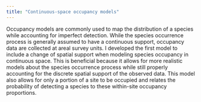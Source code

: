 ```yaml
---
title: "Continuous-space occupancy models"
---
```


Occupancy models are commonly used to map the distribution of a species while accounting for imperfect detection.
While the species occurrence process is generally assumed to have a continuous support, occupancy data are collected at areal survey units.
I developed the first model to include a change of spatial support when modeling species occupancy in continuous space.
This is beneficial because it allows for more realistic models about the species occurrence process while still properly accounting for the discrete spatial support of the observed data.
This model also allows for only a portion of a site to be occupied and relates the probability of detecting a species to these within-site occupancy proportions.